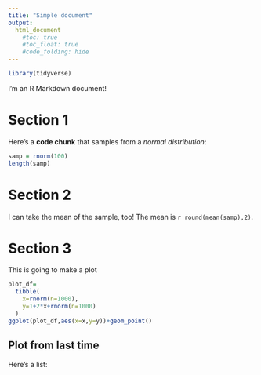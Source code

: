 ```yaml
---
title: "Simple document"
output: 
  html_document
    #toc: true
    #toc_float: true
    #code_folding: hide
---
```


```r
library(tidyverse)
```



I'm an R Markdown document! 

# Section 1

Here's a **code chunk** that samples from 
a _normal distribution_:

```r
samp = rnorm(100)
length(samp)
```

# Section 2

I can take the mean of the sample, too!
The mean is `r round(mean(samp),2)`.

# Section 3

This is going to make a plot

```r
plot_df=
  tibble(
    x=rnorm(n=1000),
    y=1+2*x+rnorm(n=1000)
  )
ggplot(plot_df,aes(x=x,y=y))+geom_point()
```

## Plot from last time


Here's a list:
    


